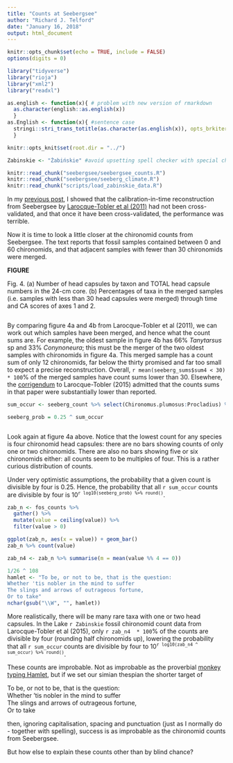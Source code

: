 ```yaml
---
title: "Counts at Seebergsee"
author: "Richard J. Telford"
date: "January 16, 2018"
output: html_document
---
```


```r
knitr::opts_chunk$set(echo = TRUE, include = FALSE)
options(digits = 0)

library("tidyverse")
library("rioja")
library("xml2")
library("readxl")

as.english <- function(x){ # problem with new version of rmarkdown
  as.character(english::as.english(x))
  }
as.English <- function(x){ #sentence case
  stringi::stri_trans_totitle(as.character(as.english(x)), opts_brkiter = stringi::stri_opts_brkiter(type = "sentence"))
  }

knitr::opts_knit$set(root.dir = "../")

Zabinskie <- "Żabińskie" #avoid upsetting spell checker with special characters

```
```r
knitr::read_chunk("seebergsee/seebergsee_counts.R")
knitr::read_chunk("seebergsee/seeberg_climate.R")
knitr::read_chunk("scripts/load_zabinskie_data.R")
```

In my [previous post](https://quantpalaeo.wordpress.com/2018/01/16/calibration-in-time-at-seebergsee/), I showed that the calibration-in-time reconstruction from Seebergsee by [Larocque-Tobler et al (2011)](https://www.sciencedirect.com/science/article/pii/S0277379111001090) had not been cross-validated, and that once it have been cross-validated, the performance was terrible.

Now it is time to look a little closer at the chironomid counts from Seebergsee. The text reports that fossil samples contained between 0 and 60 chironomids, and that adjacent samples with fewer than 30 chironomids were merged.

**FIGURE**

Fig. 4. (a) Number of head capsules by taxon and TOTAL head capsule numbers in the 24-cm core. (b) Percentages of taxa in the merged samples (i.e. samples with less than 30 head capsules were merged) through time and CA scores of axes 1 and 2.

```r
```

By comparing figure 4a and 4b from Larocque-Tobler et al (2011), we can work out which samples have been merged, and hence what the count sums are. For example, the oldest sample in figure 4b has 66% _Tanytarsus_ sp and 33% _Conynoneura_; this must be the merger of the two oldest samples with chironomids in figure 4a. This merged sample has a count sum of only 12 chironomids, far below the thirty promised and far too small to expect a precise reconstruction. Overall, `r mean(seeberg_sums$sum4 < 30) * 100`% of the merged samples have count sums lower than 30.  Elsewhere, the [corrigendum](http://www.sciencedirect.com/science/article/pii/S0277379116300221) to Larocque-Tobler (2015) admitted that the counts sums in that paper were substantially lower than reported.

```r
sum_occur <- seeberg_count %>% select(Chironomus.plumosus:Procladius) %>% gather() %>% filter(value > 0) %>% nrow()

seeberg_prob = 0.25 ^ sum_occur
```
```r
```


Look again at figure 4a above. Notice that the lowest count for any species is four chironomid head capsules: there are no bars showing counts of only one or two chironomids. There are also no bars showing five or six chironomids either: all counts seem to be multiples of four. This is a rather curious distribution of counts. 

Under very optimistic assumptions, the probability that a given count is divisible by four is 0.25. Hence, the probability that all `r sum_occur` counts are divisible by four is 10^`r log10(seeberg_prob) %>% round()`^. 

```r
zab_n <- fos_counts %>% 
  gather() %>% 
  mutate(value = ceiling(value)) %>% 
  filter(value > 0)

ggplot(zab_n, aes(x = value)) + geom_bar()
zab_n %>% count(value)

zab_n4 <- zab_n %>% summarise(m = mean(value %% 4 == 0))

1/26 ^ 108
hamlet <- "To be, or not to be, that is the question:
Whether 'tis nobler in the mind to suffer
The slings and arrows of outrageous fortune,
Or to take"
nchar(gsub("\\W", "", hamlet))
```

More realistically, there will be many rare taxa with one or two head capsules. In the Lake `r Zabinskie` fossil chironomid count data from Larocque-Tobler et al (2015), only `r zab_n4  * 100`% of the counts are divisible by four (rounding half chironomids up), lowering the probability that all `r sum_occur` counts are divisible by four to 10^`r log10(zab_n4 ^ sum_occur) %>% round()`^. 

These counts are improbable. Not as improbable as the proverbial [monkey typing Hamlet](https://en.wikipedia.org/wiki/Infinite_monkey_theorem), but if we set our simian thespian the shorter target of 

To be, or not to be, that is the question:  
Whether 'tis nobler in the mind to suffer  
The slings and arrows of outrageous fortune,  
Or to take  

then, ignoring capitalisation, spacing and punctuation (just as I normally do - together with spelling), success is as improbable as the chironomid counts from Seebergsee. 

But how else to explain these counts other than by blind chance?




